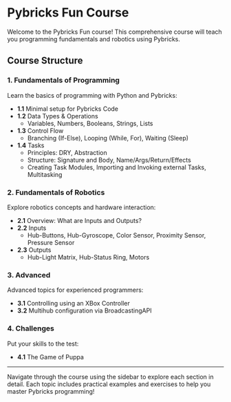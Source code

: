 
<Meta title="Course Index" />

# Pybricks Fun Course

Welcome to the Pybricks Fun course! This comprehensive course will teach you programming fundamentals and robotics using Pybricks.

## Course Structure

### 1. Fundamentals of Programming

Learn the basics of programming with Python and Pybricks:

- **1.1** Minimal setup for Pybricks Code
- **1.2** Data Types & Operations
  - Variables, Numbers, Booleans, Strings, Lists
- **1.3** Control Flow
  - Branching (If-Else), Looping (While, For), Waiting (Sleep)
- **1.4** Tasks
  - Principles: DRY, Abstraction
  - Structure: Signature and Body, Name/Args/Return/Effects
  - Creating Task Modules, Importing and Invoking external Tasks, Multitasking

### 2. Fundamentals of Robotics

Explore robotics concepts and hardware interaction:

- **2.1** Overview: What are Inputs and Outputs?
- **2.2** Inputs
  - Hub-Buttons, Hub-Gyroscope, Color Sensor, Proximity Sensor, Pressure Sensor
- **2.3** Outputs
  - Hub-Light Matrix, Hub-Status Ring, Motors

### 3. Advanced

Advanced topics for experienced programmers:

- **3.1** Controlling using an XBox Controller
- **3.2** Multihub configuration via BroadcastingAPI

### 4. Challenges

Put your skills to the test:

- **4.1** The Game of Puppa

---

Navigate through the course using the sidebar to explore each section in detail. Each topic includes practical examples and exercises to help you master Pybricks programming!
